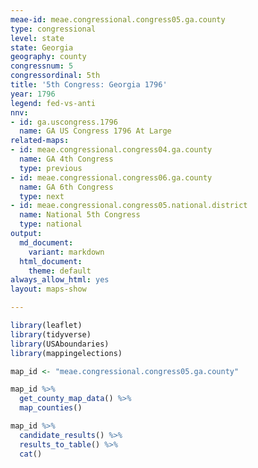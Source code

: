 ```yaml
---
meae-id: meae.congressional.congress05.ga.county
type: congressional
level: state
state: Georgia
geography: county
congressnum: 5
congressordinal: 5th
title: '5th Congress: Georgia 1796'
year: 1796
legend: fed-vs-anti
nnv:
- id: ga.uscongress.1796
  name: GA US Congress 1796 At Large
related-maps:
- id: meae.congressional.congress04.ga.county
  name: GA 4th Congress
  type: previous
- id: meae.congressional.congress06.ga.county
  name: GA 6th Congress
  type: next
- id: meae.congressional.congress05.national.district
  name: National 5th Congress
  type: national
output:
  md_document:
    variant: markdown
  html_document:
    theme: default
always_allow_html: yes
layout: maps-show

---
```


```r
library(leaflet)
library(tidyverse)
library(USAboundaries)
library(mappingelections)

map_id <- "meae.congressional.congress05.ga.county"
```

<div class="map">

```r
map_id %>%
  get_county_map_data() %>%
  map_counties()
```

</div>

<div class="results-table">

```r
map_id %>%
  candidate_results() %>%
  results_to_table() %>%
  cat()
```

</div>